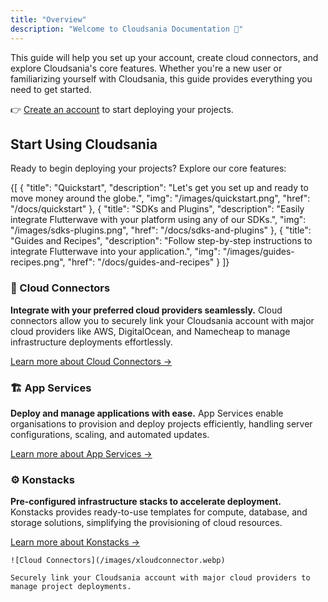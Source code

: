```yaml
---
title: "Overview"
description: "Welcome to Cloudsania Documentation 🚀"
---
```


This guide will help you set up your account, create cloud connectors, and explore Cloudsania's core features. Whether you're a new user or familiarizing yourself with Cloudsania, this guide provides everything you need to get started.

👉 [Create an account](https://docs.cloudsania.com/gettingStarted/accountSetup) to start deploying your projects.

## Start Using Cloudsania

Ready to begin deploying your projects? Explore our core features:

<Cards>
  {[
    {
      "title": "Quickstart",
      "description": "Let's get you set up and ready to move money around the globe.",
      "img": "/images/quickstart.png",
      "href": "/docs/quickstart"
    },
    {
      "title": "SDKs and Plugins",
      "description": "Easily integrate Flutterwave with your platform using any of our SDKs.",
      "img": "/images/sdks-plugins.png",
      "href": "/docs/sdks-and-plugins"
    },
    {
      "title": "Guides and Recipes",
      "description": "Follow step-by-step instructions to integrate Flutterwave into your application.",
      "img": "/images/guides-recipes.png",
      "href": "/docs/guides-and-recipes"
    }
  ]}
</Cards>

### 🔌 Cloud Connectors

**Integrate with your preferred cloud providers seamlessly.**
Cloud connectors allow you to securely link your Cloudsania account with major cloud providers like AWS, DigitalOcean, and Namecheap to manage infrastructure deployments effortlessly.

[Learn more about Cloud Connectors →](https://docs.cloudsania.com/gettingStarted/cloudConnectors)

### 🏗️ App Services

**Deploy and manage applications with ease.**
App Services enable organisations to provision and deploy projects efficiently, handling server configurations, scaling, and automated updates.

[Learn more about App Services →](https://docs.cloudsania.com/projects/app-service)

### ⚙️ Konstacks

**Pre-configured infrastructure stacks to accelerate deployment.**
Konstacks provides ready-to-use templates for compute, database, and storage solutions, simplifying the provisioning of cloud resources.

[Learn more about Konstacks →](https://docs.cloudsania.com/environments/konstacks)

<CardGroup cols="3">
  <Card title="Cloud Connector" iconType="solid" color="#653FD4" horizontal={true} href="/getting-started/cloud-connectors">
    

    ![Cloud Connectors](/images/xloudconnector.webp)

    Securely link your Cloudsania account with major cloud providers to manage project deployments.
  </Card>

  <Card title="App Services" icon="rocket" iconType="solid" color="#653FD4" href="/projects/app-service" />

  <Card title="Card" icon="sparkles" />
</CardGroup>